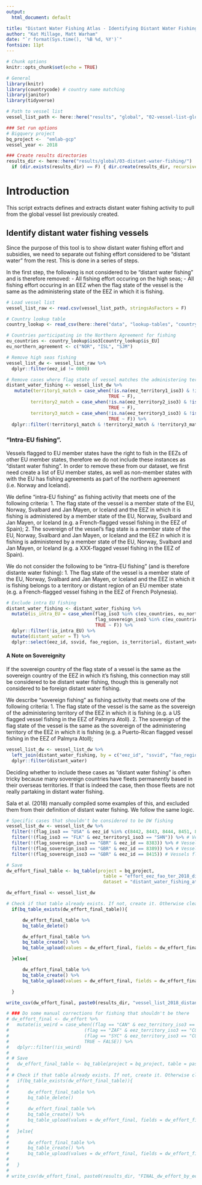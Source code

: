 ```yaml
---
output:
  html_document: default

title: "Distant Water Fishing Atlas - Identifying Distant Water Fishing"
author: "Kat Millage, Matt Warham"
date: "`r format(Sys.time(), '%B %d, %Y')`"
fontsize: 11pt
---
```


```r
# Chunk options
knitr::opts_chunk$set(echo = TRUE)

# General
library(knitr) 
library(countrycode) # country name matching
library(janitor)
library(tidyverse)

# Path to vessel list
vessel_list_path <- here::here("results", "global", "02-vessel-list-global", "vessel_list_2018_raw.csv")

### Set run options
# Bigquery project
bq_project <-  "emlab-gcp"
vessel_year <- 2018

### Create results directories
results_dir <- here::here("results/global/03-distant-water-fishing/")
  if (dir.exists(results_dir) == F) { dir.create(results_dir, recursive = T) }
```

# Introduction 

This script extracts defines and extracts distant water fishing activity to pull from the global vessel list previously created. 

## Identify distant water fishing vessels

Since the purpose of this tool is to show distant water fishing effort and subsidies, we need to separate out fishing effort considered to be "distant water" from the rest. This is done in a series of steps. 

In the first step, the following is not considered to be "distant water fishing" and is therefore removed:
- All fishing effort occuring on the high seas;
- All fishing effort occuring in an EEZ when the flag state of the vessel is the same as the administering state of the EEZ in which it is fishing.

```r
# Load vessel list
vessel_list_raw <- read.csv(vessel_list_path, stringsAsFactors = F) 
```

```r
# Country lookup table
country_lookup <- read_csv(here::here("data", "lookup-tables", "country_dependencies.csv"))

# Countries participating in the Northern Agreement for fishing
eu_countries <- country_lookup$iso3[country_lookup$is_EU]
eu_northern_agreement <- c("NOR", "ISL", "SJM")
```

```r
# Remove high seas fishing
vessel_list_dw <- vessel_list_raw %>%
  dplyr::filter(eez_id != 0000)

# Remove cases where flag state of vessel matches the administering territory (or territories in the cases of joint regime/disputed areas)
distant_water_fishing <- vessel_list_dw %>%
   mutate(territory1_match = case_when(!is.na(eez_territory1_iso3) & !is.na(flag_iso3) & flag_iso3 == eez_territory1_iso3 ~ T,
                                      TRUE ~ F),
         territory2_match = case_when(!is.na(eez_territory2_iso3) & !is.na(flag_iso3) & flag_iso3 == eez_territory2_iso3 ~ T,
                                      TRUE ~ F),
         territory3_match = case_when(!is.na(eez_territory3_iso3) & !is.na(flag_iso3) & flag_iso3 == eez_territory3_iso3 ~ T,
                                      TRUE ~ F)) %>%
  dplyr::filter(!territory1_match & !territory2_match & !territory3_match)

```

### "Intra-EU fishing".

Vessels flagged to EU member states have the right to fish in the EEZs of other EU member states, therefore we do not include these instances as "distant water fishing". In order to remove these from our dataset, we first need create a list of EU member states, as well as non-member states with with the EU has fishing agreements as part of the northern agreement (i.e. Norway and Iceland). 

We define "intra-EU fishing" as fishing activity that meets one of the following criteria: 
1. The flag state of the vessel is a member state of the EU, Norway, Svalbard and Jan Mayen, or Iceland and the EEZ in which it is fishing is administered by a member state of the EU, Norway, Svalbard and Jan Mayen, or Iceland (e.g. a French-flagged vessel fishing in the EEZ of Spain);
2. The sovereign of the vessel's flag state is a member state of the EU, Norway, Svalbard and Jan Mayen, or Iceland and the EEZ in which it is fishing is administered by a member state of the EU, Norway, Svalbard and Jan Mayen, or Iceland (e.g. a XXX-flagged vessel fishing in the EEZ of Spain).

We do not consider the following to be "intra-EU fishing" (and is therefore distante water fishing): 
1. The flag state of the vessel is a member state of the EU, Norway, Svalbard and Jan Mayen, or Iceland and the EEZ in which it is fishing belongs to a territory or distant region of an EU member state (e.g. a French-flagged vessel fishing in the EEZ of French Polynesia). 

```r
# Exclude intra EU fishing
distant_water_fishing <- distant_water_fishing %>%
  mutate(is_intra_EU = case_when(flag_iso3 %in% c(eu_countries, eu_northern_agreement) & eez_territory1_iso3 %in% c(eu_countries, eu_northern_agreement) ~ T,
                                 flag_sovereign_iso3 %in% c(eu_countries, eu_northern_agreement) & eez_territory1_iso3 %in% c(eu_countries, eu_northern_agreement) ~ T,
                                 TRUE ~ F)) %>%
  dplyr::filter(!is_intra_EU) %>%
  mutate(distant_water = T) %>%
  dplyr::select(eez_id, ssvid, fao_region, is_territorial, distant_water)
```

#### A Note on Sovereignity

If the sovereign country of the flag state of a vessel is the same as the sovereign country of the EEZ in which it's fishing, this connection may still be considered to be distant water fishing, though this is generally not considered to be foreign distant water fishing.

We describe "sovereign fishing" as fishing activity that meets one of the following criteria: 
1. The flag state of the vessel is the same as the sovereign of the administering territory of the EEZ in which it is fishing (e.g. a US flagged vessel fishing in the EEZ of Palmyra Atoll).
2. The sovereign of the flag state of the vessel is the same as the sovereign of the administering territory of the EEZ in which it is fishing (e.g. a Puerto-Rican flagged vessel fishing in the EEZ of Palmyra Atoll);

```r
vessel_list_dw <- vessel_list_dw %>%
  left_join(distant_water_fishing, by = c("eez_id", "ssvid", "fao_region", "is_territorial")) %>%
  dplyr::filter(distant_water)
```

Deciding whether to include these cases as "distant water fishing" is often tricky because many sovereign countries have fleets permanently based in their overseas territories. If that is indeed the case, then those fleets are not really partaking in distant water fishing. 

Sala et al. (2018) manually compiled some examples of this, and excluded them from their definition of distant water fishing. We follow the same logic. 

```r
# Specific cases that shouldn't be considered to be DW fishing
vessel_list_dw <- vessel_list_dw %>%
  filter(!(flag_iso3 == "USA" & eez_id %in% c(8442, 8443, 8444, 8451, 8452, 33179, 33180, 48980))) %>% # US flagged vessels fishing in the EEZs of Jarvis Island, Palmyra Atoll, American Samoa, Howland and Baker, Johnston Atoll, Puerto Rico, US Virgin Islands & Northern Mariana Islands 
  filter(!(flag_iso3 == "FLK" & eez_territory1_iso3 == "SHN")) %>% # Vessels flagged to the Falkland Islands fishing in the EEZ of Saint Helana, Ascension, and Tristan da Cunha
  filter(!(flag_sovereign_iso3 == "GBR" & eez_id == 8383)) %>% # Vessels flagged to the UK fishing in the disputed area of South Georgia & Sandwich Islands
  filter(!(flag_sovereign_iso3 == "GBR" & eez_id == 8389)) %>% # Vessels flagged to the UK fishing in the disputed area of the Falkland Islands
  filter(!(flag_sovereign_iso3 == "GBR" & eez_id == 8415)) # Vessels flagged to the UK fishing in the EEZ of Montserrat
```

```r
# Save
dw_effort_final_table <- bq_table(project = bq_project, 
                                    table = "effort_eez_fao_ter_2018_distant_water_only", 
                                    dataset = "distant_water_fishing_atlas")

dw_effort_final <- vessel_list_dw

# Check if that table already exists. If not, create it. Otherwise clear it.
  if(bq_table_exists(dw_effort_final_table)){

      dw_effort_final_table %>%
      bq_table_delete()

      dw_effort_final_table %>%
      bq_table_create() %>%
      bq_table_upload(values = dw_effort_final, fields = dw_effort_final)

  }else{

      dw_effort_final_table %>%
      bq_table_create() %>%
      bq_table_upload(values = dw_effort_final, fields = dw_effort_final)

  }

write_csv(dw_effort_final, paste0(results_dir, "vessel_list_2018_distant_water.csv"))
```


```r
# ### Do some manual corrections for fishing that shouldn't be there
# dw_effort_final <- dw_effort %>%
#   mutate(is_weird = case_when((flag == "CAN" & eez_territory_iso3 == "GUY") ~ T,
#                            (flag == "ZAF" & eez_territory_iso3 == "COD") ~ T,
#                            (flag == "SYC" & eez_territory_iso3 == "COD") ~ T,
#                            TRUE ~ FALSE)) %>%
#   dplyr::filter(!is_weird)
# 
# # Save
#   dw_effort_final_table <- bq_table(project = bq_project, table = paste0("FINAL_dw_effort_by_eez_", analysis_year), dataset = "subsidy_atlas")
#   
# # Check if that table already exists. If not, create it. Otherwise clear it. 
#   if(bq_table_exists(dw_effort_final_table)){
#     
#       dw_effort_final_table %>%
#       bq_table_delete()
#     
#       dw_effort_final_table %>%
#       bq_table_create() %>%
#       bq_table_upload(values = dw_effort_final, fields = dw_effort_final)
#     
#   }else{
#     
#       dw_effort_final_table %>%
#       bq_table_create() %>%
#       bq_table_upload(values = dw_effort_final, fields = dw_effort_final)
# 
#   }
# 
# write_csv(dw_effort_final, paste0(results_dir, "FINAL_dw_effort_by_eez_", analysis_year, ".csv"))

```


